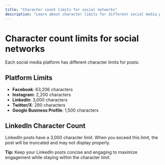 ```yaml
---
title: "Character count limits for social networks"
description: "Learn about character limits for different social media platforms"
---
```


# Character count limits for social networks

Each social media platform has different character limits for posts:

## Platform Limits

- **Facebook**: 63,206 characters
- **Instagram**: 2,200 characters
- **LinkedIn**: 3,000 characters
- **Twitter/X**: 280 characters
- **Google Business Profile**: 1,500 characters

## LinkedIn Character Count

LinkedIn posts have a 3,000 character limit. When you exceed this limit, the post will be truncated and may not display properly.

**Tip:** Keep your LinkedIn posts concise and engaging to maximize engagement while staying within the character limit.

